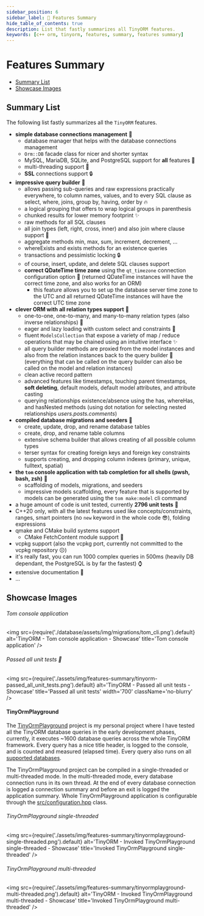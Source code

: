 ```yaml
---
sidebar_position: 6
sidebar_label: 📄 Features Summary
hide_table_of_contents: true
description: List that fastly summarizes all TinyORM features.
keywords: [c++ orm, tinyorm, features, summary, features summary]
---
```


# Features Summary

- [Summary List](#summary-list)
- [Showcase Images](#showcase-images)

## Summary List

The following list fastly summarizes all the `TinyORM` features.

- __simple database connections management__ 🧬
  - database manager that helps with the database connections management
  - `Orm::DB` facade class for nicer and shorter syntax
  - MySQL, MariaDB, SQLite, and PostgreSQL support for __all__ features 💎
  - multi-threading support 👀
  - __SSL__ connections support 🔒
- __impressive query builder__ 🔧
  - allows passing sub-queries and raw expressions practically everywhere, to column names, values, and to every SQL clause as select, where, joins, group by, having, order by 🔥
  - a logical grouping that offers to wrap logical groups in parenthesis
  - chunked results for lower memory footprint ✨
  - raw methods for all SQL clauses
  - all join types (left, right, cross, inner) and also join where clause support 🫤
  - aggregate methods min, max, sum, increment, decrement, ...
  - whereExists and exists methods for an existence queries
  - transactions and pessimistic locking 🔒
  - of course, insert, update, and delete SQL clauses support
  - __correct QDateTime time zone__ using the `qt_timezone` connection configuration option 📅 (returned QDateTime instances will have the correct time zone, and also works for an ORM)
    - this feature allows you to set up the database server time zone to the UTC and all returned QDateTime instances will have the correct UTC time zone
- __clever ORM with all relation types support__ 🎉
  - one-to-one, one-to-many, and many-to-many relation types (also inverse relationships) 🧨
  - eager and lazy loading with custom select and constraints 🚀
  - fluent `ModelsCollection` that expose a variety of map / reduce operations that may be chained using an intuitive interface ✨
  - all query builder methods are proxied from the model instances and also from the relation instances back to the query builder 🤯 (everything that can be called on the query builder can also be called on the model and relation instances)
  - clean active record pattern
  - advanced features like timestamps, touching parent timestamps, __soft deleting__, default models, default model attributes, and attribute casting
  - querying relationships existence/absence using the has, whereHas, and hasNested methods (using dot notation for selecting nested relationships _users.posts.comments_)
- __compiled database migrations and seeders__ 🕺
  - create, update, drop, and rename database tables
  - create, drop, and rename table columns
  - extensive schema builder that allows creating of all possible column types
  - terser syntax for creating foreign keys and foreign key constraints
  - supports creating, and dropping column indexes (primary, unique, fulltext, spatial)
- __the `tom` console application with tab completion for all shells (pwsh, bash, zsh)__ 🥳
  - scaffolding of models, migrations, and seeders
  - impressive models scaffolding, every feature that is supported by models can be generated using the `tom make:model` cli command
- a huge amount of code is unit tested, currently __2796 unit tests__ 🤯
- C++20 only, with all the latest features used like concepts/constraints, ranges, smart pointers (no `new` keyword in the whole code 😎), folding expressions
- qmake and CMake build systems support
  - CMake FetchContent module support 🤙
- vcpkg support (also the vcpkg port, currently not committed to the vcpkg repository ☹️)
- it's really fast, you can run 1000 complex queries in 500ms (heavily DB dependant, the PostgreSQL is by far the fastest) ⌚
- extensive documentation 📃
- ...

## Showcase Images

###### Tom console application

<img src={require('./database/assets/img/migrations/tom_cli.png').default}
    alt='TinyORM - Tom console application - Showcase'
    title='Tom console application' />

###### Passed all unit tests 🥳

<img src={require('./assets/img/features-summary/tinyorm-passed_all_unit_tests.png').default}
    alt='TinyORM - Passed all unit tests - Showcase'
    title='Passed all unit tests' width='700' className='no-blurry' />

#### TinyOrmPlayground

The [TinyOrmPlayground](https://github.com/silverqx/TinyOrmPlayground) project is my personal project where I have tested all the TinyORM database queries in the early development phases, currently, it executes ~1600 database queries across the whole TinyORM framework. Every query has a nice title header, is logged to the console, and is counted and measured (elapsed time). Every query also runs on all [supported databases](database/getting-started.mdx#introduction).

The TinyOrmPlayground project can be compiled in a single-threaded or multi-threaded mode. In the multi-threaded mode, every database connection runs in its own thread. At the end of every database connection is logged a connection summary and before an exit is logged the application summary. Whole TinyOrmPlayground application is configurable through the [src/configuration.hpp](https://github.com/silverqx/TinyOrmPlayground/blob/main/src/configuration.hpp) class.

###### TinyOrmPlayground single-threaded

<img src={require('./assets/img/features-summary/tinyormplayground-single-threaded.png').default}
    alt='TinyORM - Invoked TinyOrmPlayground single-threaded - Showcase'
    title='Invoked TinyOrmPlayground single-threaded' />

###### TinyOrmPlayground multi-threaded

<img src={require('./assets/img/features-summary/tinyormplayground-multi-threaded.png').default}
    alt='TinyORM - Invoked TinyOrmPlayground multi-threaded - Showcase'
    title='Invoked TinyOrmPlayground multi-threaded' />
